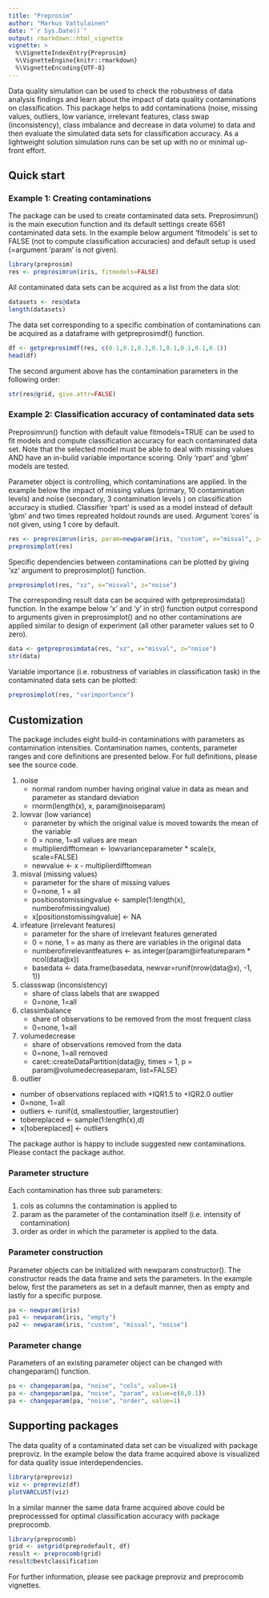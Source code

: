 ```yaml
---
title: "Preprosim"
author: "Markus Vattulainen"
date: "`r Sys.Date()`"
output: rmarkdown::html_vignette
vignette: >
  %\VignetteIndexEntry{Preprosim}
  %\VignetteEngine{knitr::rmarkdown}
  %\VignetteEncoding{UTF-8}
---
```


Data quality simulation can be used to check the robustness of data
analysis findings and learn about the impact of data quality contaminations on
classification. This package helps to add contaminations (noise, missing values,
outliers, low variance, irrelevant features, class swap (inconsistency), class
imbalance and decrease in data volume) to data and then evaluate the simulated
data sets for classification accuracy. As a lightweight solution simulation runs
can be set up with no or minimal up-front effort.

## Quick start

### Example 1: Creating contaminations

The package can be used to create contaminated data sets. Preprosimrun() is the main execution function and its 
default settings create 6561 contaminated data sets. In the example below argument 'fitmodels' is set to FALSE 
(not to compute classification accuracies) and default setup is used 
(=argument 'param' is not given).

```r
library(preprosim)
res <- preprosimrun(iris, fitmodels=FALSE)
```

All contaminated data sets can be acquired as a list from the data slot:
```r
datasets <- res@data
length(datasets)
```

The data set corresponding to a specific combination of contaminations can 
be acquired as a dataframe with getpreprosimdf() function. 

```r
df <- getpreprosimdf(res, c(0.1,0.1,0.1,0.1,0.1,0.1,0.1,0.1))
head(df)
```

The second argument above has the contamination parameters in the following order:
```r
str(res@grid, give.attr=FALSE)
```

### Example 2: Classification accuracy of contaminated data sets

Preprosimrun() function with default value fitmodels=TRUE can be used
to fit models and compute classification accuracy for each contaminated data set.
Note that the selected model must be able to deal with missing values AND have an in-build
variable importance scoring. Only 'rpart' and 'gbm' models are tested. 

Parameter object is controlling, which contaminations are applied. In the example below the impact of missing values (primary, 10 contamination levels) and noise (secondary, 3 contamination levels ) on classification accuracy is studied.  Classifier 'rpart' is used as a model instead of default 'gbm' and two times repreated  holdout rounds are used. Argument 'cores' is not given, using 1 core by default.
 
```r
res <- preprosimrun(iris, param=newparam(iris, "custom", x="misval", z="noise"), caretmodel="rpart", holdoutrounds = 2, verbose=FALSE)
preprosimplot(res)
```

Specific dependencies between contaminations can be plotted by giving 'xz' argument to preprosimplot() function.

```r
preprosimplot(res, "xz", x="misval", z="noise")
```

The corresponding result data can be acquired with getpreprosimdata() function. 
In the exampe below 'x' and 'y' in str() function output correspond to arguments given in preprosimplot() and no other 
contaminations are applied similar to design of experiment (all other parameter values set to 0 zero).

```r
data <- getpreprosimdata(res, "xz", x="misval", z="noise")
str(data)
```

Variable importance (i.e. robustness of variables in classification task) in the contaminated data sets can be plotted:

```r
preprosimplot(res, "varimportance")
```

## Customization

The package includes eight build-in contaminations with parameters as contamination intensities.
Contamination names, contents, parameter ranges and core definitions are presented below. For
full definitions, please see the source code.

1. noise
   + normal random number having original value in data as mean and parameter as standard deviation
   + rnorm(length(x), x, param@noiseparam)
2. lowvar (low variance)
   + parameter by which the original value is moved towards the mean of the variable
   + 0 = none, 1=all values are mean
   + multiplierdifftomean <- lowvarianceparameter * scale(x, scale=FALSE)
   + newvalue <- x - multiplierdifftomean
3. misval (missing values)
   + parameter for the share of missing values
   + 0=none, 1 = all
   + positionstomissingvalue <- sample(1:length(x), numberofmissingvalue)
   + x[positionstomissingvalue] <- NA
4. irfeature (irrelevant features)
   + parameter for the share of irrelevant features generated
   + 0 = none, 1 = as many as there are variables in the original data
   + numberofirrelevantfeatures <- as.integer(param@irfeatureparam * ncol(data@x))
   + basedata <- data.frame(basedata, newvar=runif(nrow(data@x), -1, 1))
5. classswap (inconsistency)
   + share of class labels that are swapped
   + 0=none, 1=all 
6. classimbalance
   + share of observations to be removed from the most frequent class
   + 0=none, 1=all
7. volumedecrease
   + share of observations removed from the data
   + 0=none, 1=all removed
   + caret::createDataPartition(data@y, times = 1, p = param@volumedecreaseparam, list=FALSE)
8.  outlier
   + number of observations replaced with +IQR1.5 to +IQR2.0 outlier
   + 0=none, 1=all
   + outliers <- runif(d, smallestoutlier, largestoutlier)
   + tobereplaced <- sample(1:length(x),d)
   + x[tobereplaced] <- outliers

The package author is happy to include suggested new contaminations. Please contact the package author. 

### Parameter structure

Each contamination has three sub parameters: 

1. cols as columns the contamination is applied to
2. param as the parameter of the contamination itself (i.e. intensity of contamination)
3. order as order in which the parameter is applied to the data.

### Parameter construction

Parameter objects can be initialized with newparam constructor(). The constructor
reads the data frame and sets the parameters. In the example below, first the parameters 
as set in a default manner, then as empty and lastly for a specific purpose.

```r
pa <- newparam(iris)
pa1 <- newparam(iris, "empty")
pa2 <- newparam(iris, "custom", "misval", "noise")
```

### Parameter change

Parameters of an existing parameter object can be changed with changeparam() function.

```r
pa <- changeparam(pa, "noise", "cols", value=1)
pa <- changeparam(pa, "noise", "param", value=c(0,0.1))
pa <- changeparam(pa, "noise", "order", value=1)
```

## Supporting packages

The data quality of a contaminated data set can be visualized with package preproviz.
In the example below the data frame acquired above is visualized for data quality issue
interdependencies.

```r
library(preproviz)
viz <- preproviz(df)
plotVARCLUST(viz)
```

In a similar manner the same data frame acquired above could be preprocesssed for
optimal classification accuracy with package preprocomb.

```r
library(preprocomb)
grid <- setgrid(preprodefault, df)
result <- preprocomb(grid)
result@bestclassification
```
 
For further information, please see package preproviz and preprocomb vignettes.


